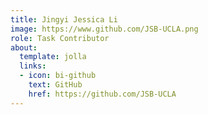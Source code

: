 ```yaml
---
title: Jingyi Jessica Li
image: https://www.github.com/JSB-UCLA.png
role: Task Contributor
about:
  template: jolla
  links:
  - icon: bi-github
    text: GitHub
    href: https://github.com/JSB-UCLA
---
```



